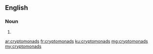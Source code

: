 ==English==

===Noun===
{{head|en|plural}}

# {{plural of|cryptomonad|lang=en}}

[[ar:cryptomonads]]
[[fr:cryptomonads]]
[[ku:cryptomonads]]
[[mg:cryptomonads]]
[[my:cryptomonads]]